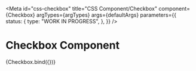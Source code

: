 <!-- @license CC0-1.0 -->


<Meta
  id="css-checkbox"
  title="CSS Component/Checkbox"
  component={Checkbox}
  argTypes={argTypes}
  args={defaultArgs}
  parameters={{
    status: {
      type: "WORK IN PROGRESS",
    },
  }}
/>

# Checkbox Component

<Canvas>
  <Story name="Default">{Checkbox.bind({})}</Story>
</Canvas>

<ArgsTable story="Default" />

